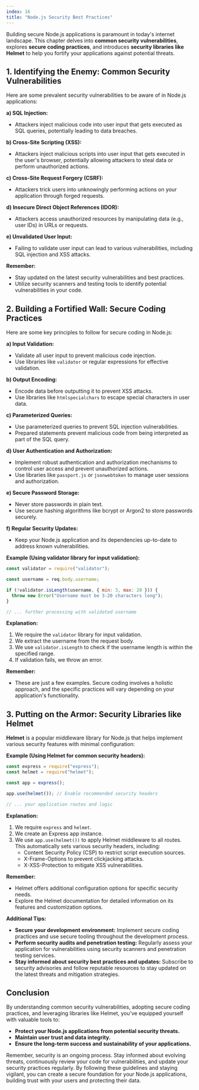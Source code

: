 ```yaml
---
index: 16
title: "Node.js Security Best Practices"
---
```


Building secure Node.js applications is paramount in today's internet landscape. This chapter delves into **common security vulnerabilities**, explores **secure coding practices**, and introduces **security libraries like Helmet** to help you fortify your applications against potential threats.

## 1. Identifying the Enemy: Common Security Vulnerabilities

Here are some prevalent security vulnerabilities to be aware of in Node.js applications:

**a) SQL Injection:**

- Attackers inject malicious code into user input that gets executed as SQL queries, potentially leading to data breaches.

**b) Cross-Site Scripting (XSS):**

- Attackers inject malicious scripts into user input that gets executed in the user's browser, potentially allowing attackers to steal data or perform unauthorized actions.

**c) Cross-Site Request Forgery (CSRF):**

- Attackers trick users into unknowingly performing actions on your application through forged requests.

**d) Insecure Direct Object References (IDOR):**

- Attackers access unauthorized resources by manipulating data (e.g., user IDs) in URLs or requests.

**e) Unvalidated User Input:**

- Failing to validate user input can lead to various vulnerabilities, including SQL injection and XSS attacks.

**Remember:**

- Stay updated on the latest security vulnerabilities and best practices.
- Utilize security scanners and testing tools to identify potential vulnerabilities in your code.

## 2. Building a Fortified Wall: Secure Coding Practices

Here are some key principles to follow for secure coding in Node.js:

**a) Input Validation:**

- Validate all user input to prevent malicious code injection.
- Use libraries like `validator` or regular expressions for effective validation.

**b) Output Encoding:**

- Encode data before outputting it to prevent XSS attacks.
- Use libraries like `htmlspecialchars` to escape special characters in user data.

**c) Parameterized Queries:**

- Use parameterized queries to prevent SQL injection vulnerabilities.
- Prepared statements prevent malicious code from being interpreted as part of the SQL query.

**d) User Authentication and Authorization:**

- Implement robust authentication and authorization mechanisms to control user access and prevent unauthorized actions.
- Use libraries like `passport.js` or `jsonwebtoken` to manage user sessions and authorization.

**e) Secure Password Storage:**

- Never store passwords in plain text.
- Use secure hashing algorithms like bcrypt or Argon2 to store passwords securely.

**f) Regular Security Updates:**

- Keep your Node.js application and its dependencies up-to-date to address known vulnerabilities.

**Example (Using validator library for input validation):**

```javascript
const validator = require("validator");

const username = req.body.username;

if (!validator.isLength(username, { min: 3, max: 20 })) {
  throw new Error("Username must be 3-20 characters long");
}

// ... further processing with validated username
```

**Explanation:**

1. We require the `validator` library for input validation.
2. We extract the username from the request body.
3. We use `validator.isLength` to check if the username length is within the specified range.
4. If validation fails, we throw an error.

**Remember:**

- These are just a few examples. Secure coding involves a holistic approach, and the specific practices will vary depending on your application's functionality.

## 3. Putting on the Armor: Security Libraries like Helmet

**Helmet** is a popular middleware library for Node.js that helps implement various security features with minimal configuration:

**Example (Using Helmet for common security headers):**

```javascript
const express = require("express");
const helmet = require("helmet");

const app = express();

app.use(helmet()); // Enable recommended security headers

// ... your application routes and logic
```

**Explanation:**

1. We require `express` and `helmet`.
2. We create an Express app instance.
3. We use `app.use(helmet())` to apply Helmet middleware to all routes. This automatically sets various security headers, including:
   - Content Security Policy (CSP) to restrict script execution sources.
   - X-Frame-Options to prevent clickjacking attacks.
   - X-XSS-Protection to mitigate XSS vulnerabilities.

**Remember:**

- Helmet offers additional configuration options for specific security needs.
- Explore the Helmet documentation for detailed information on its features and customization options.

**Additional Tips:**

- **Secure your development environment:** Implement secure coding practices and use secure tooling throughout the development process.
- **Perform security audits and penetration testing:** Regularly assess your application for vulnerabilities using security scanners and penetration testing services.
- **Stay informed about security best practices and updates:** Subscribe to security advisories and follow reputable resources to stay updated on the latest threats and mitigation strategies.

## Conclusion

By understanding common security vulnerabilities, adopting secure coding practices, and leveraging libraries like Helmet, you've equipped yourself with valuable tools to:

- **Protect your Node.js applications from potential security threats.**
- **Maintain user trust and data integrity.**
- **Ensure the long-term success and sustainability of your applications.**

Remember, security is an ongoing process. Stay informed about evolving threats, continuously review your code for vulnerabilities, and update your security practices regularly. By following these guidelines and staying vigilant, you can create a secure foundation for your Node.js applications, building trust with your users and protecting their data.
